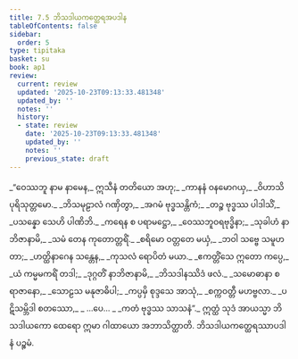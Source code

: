 ```yaml
---
title: 7.5 ဘိသဒါယကတ္ထေရအပဒါန
tableOfContents: false
sidebar:
  order: 5
type: tipitaka
basket: su
book: ap1
review:
  current: review
  updated: '2025-10-23T09:13:33.481348'
  updated_by: ''
  notes: ''
  history:
  - state: review
    date: '2025-10-23T09:13:33.481348'
    updated_by: ''
    notes: ''
    previous_state: draft
---
```



<ReviewStatus review={frontmatter.review} showDetails={true} />

<HypothesisAnnotation frontmatter={frontmatter} />

<DynamicBreadcrumb />

<Division number="29" book="ap1" e="ch" v="20" p="126">

<Paragraph number="1527" type="verses" book="ap1">
_“ဝေဿဘူ နာမ နာမေန,_  
ဣသီနံ တတိယော အဟု;_  
_ကာနနံ ဝနမောဂယှ,_  
_ဝိဟာသိ ပုရိသုတ္တမော._  

</Paragraph>

</Division>
<Division number="30" book="ap1" e="ch" v="20" p="127">

<Paragraph number="1528" type="verses" book="ap1">
_ဘိသမုဠာလံ ဂဏှိတွာ,_  
_အဂမံ ဗုဒ္ဓသန္တိကံ;_  
_တဉ္စ ဗုဒ္ဓဿ ပါဒါသိံ,_  
_ပသန္နော သေဟိ ပါဏိဘိ._  

</Paragraph>

</Division>
<Division number="31" book="ap1" e="ch" v="20" p="127">

<Paragraph number="1529" type="verses" book="ap1">
_ကရေန စ ပရာမဋ္ဌော,_  
_ဝေဿဘူဝရဗုဒ္ဓိနာ;_  
_သုခါဟံ နာဘိဇာနာမိ,_  
_သမံ တေန ကုတောတ္တရိံ._  

</Paragraph>

</Division>
<Division number="32" book="ap1" e="ch" v="20" p="127">

<Paragraph number="1530" type="verses" book="ap1">
_စရိမော ဝတ္တတေ မယှံ,_  
_ဘဝါ သဗ္ဗေ သမူဟတာ;_  
_ဟတ္ထိနာဂေန သန္တေန,_  
_ကုသလံ ရောပိတံ မယာ._  

</Paragraph>

</Division>
<Division number="33" book="ap1" e="ch" v="20" p="127">

<Paragraph number="1531" type="verses" book="ap1">
_ဧကတ္တိံသေ ဣတော ကပ္ပေ,_  
_ယံ ကမ္မမကရိံ တဒါ;_  
_ဒုဂ္ဂတိံ နာဘိဇာနာမိ,_  
_ဘိသဒါနဿိဒံ ဖလံ._  

</Paragraph>

</Division>
<Division number="34" book="ap1" e="ch" v="20" p="127">

<Paragraph number="1532" type="verses" book="ap1">
_သမောဓာနာ စ ရာဇာနော,_  
_သောဠသ မနုဇာဓိပါ;_  
_ကပ္ပမှိ စုဒ္ဒသေ အာသုံ,_  
_စက္ကဝတ္တီ မဟဗ္ဗလာ._  

</Paragraph>

</Division>
<Division number="35" book="ap1" e="ch" v="20" p="127">

<Paragraph number="1533" type="verses" book="ap1">
_ပဋိသမ္ဘိဒါ စတဿော,_  
_ …ပေ… _  
_ကတံ ဗုဒ္ဓဿ သာသနံ”._  

</Paragraph>

<Paragraph number="1534" book="ap1">
ဣတ္ထံ သုဒံ အာယသ္မာ ဘိသဒါယကော ထေရော ဣမာ ဂါထာယော အဘာသိတ္ထာတိ.

</Paragraph>
</Division>

<Paragraph number="1535" type="center" book="ap1">
ဘိသဒါယကတ္ထေရဿာပဒါနံ ပဉ္စမံ.
</Paragraph>